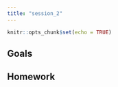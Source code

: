 ```yaml
---
title: "session_2"
---
```


```r
knitr::opts_chunk$set(echo = TRUE)
```

## Goals

## Homework